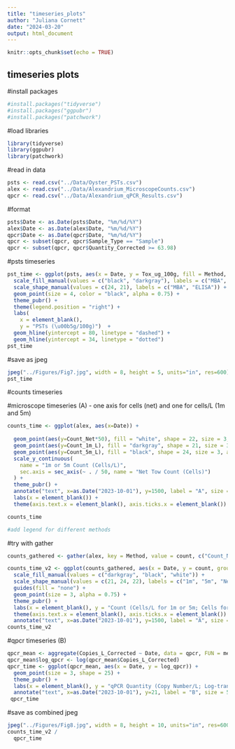 ```yaml
---
title: "timeseries_plots"
author: "Juliana Cornett"
date: "2024-03-20"
output: html_document
---
```


```r
knitr::opts_chunk$set(echo = TRUE)
```

## timeseries plots

#install packages

```r
#install.packages("tidyverse")
#install.packages("ggpubr")
#install.packages("patchwork")
```

#load libraries

```r
library(tidyverse)
library(ggpubr)
library(patchwork)
```

#read in data

```r
psts <- read.csv("../Data/Oyster_PSTs.csv")
alex <- read.csv("../Data/Alexandrium_MicroscopeCounts.csv")
qpcr <- read.csv("../Data/Alexandrium_qPCR_Results.csv")
```

#format 

```r
psts$Date <- as.Date(psts$Date, "%m/%d/%Y")
alex$Date <- as.Date(alex$Date, "%m/%d/%Y")
qpcr$Date <- as.Date(qpcr$Date, "%m/%d/%Y")
qpcr <- subset(qpcr, qpcr$Sample_Type == "Sample")
qpcr <- subset(qpcr, qpcr$Quantity_Corrected >= 63.98)
```

#psts timeseries

```r
pst_time <- ggplot(psts, aes(x = Date, y = Tox_ug_100g, fill = Method, shape = Method)) + 
  scale_fill_manual(values = c("black", "darkgray"), labels = c("MBA", "ELISA")) +
  scale_shape_manual(values = c(24, 21), labels = c("MBA", "ELISA")) +
  geom_point(size = 4, color = "black", alpha = 0.75) +
  theme_pubr() +
  theme(legend.position = "right") +
  labs(
    x = element_blank(),
    y = "PSTs (\u00b5g/100g)")  +
  geom_hline(yintercept = 80, linetype = "dashed") +
  geom_hline(yintercept = 34, linetype = "dotted")
pst_time
```

#save as jpeg

```r
jpeg("../Figures/Fig7.jpg", width = 8, height = 5, units="in", res=600)
pst_time
```

#counts timeseries

#microscope timeseries (A) - one axis for cells (net) and one for cells/L (1m and 5m)

```r
counts_time <- ggplot(alex, aes(x=Date)) +
  
  geom_point(aes(y=Count_Net*50), fill = "white", shape = 22, size = 3, alpha = 0.75) + 
  geom_point(aes(y=Count_1m_L), fill = "darkgray", shape = 21, size = 3, alpha = 0.75) +
  geom_point(aes(y=Count_5m_L), fill = "black", shape = 24, size = 3, alpha = 0.75) +
  scale_y_continuous(
    name = "1m or 5m Count (Cells/L)",
    sec.axis = sec_axis(~ . / 50, name = "Net Tow Count (Cells)")
  ) +
  theme_pubr() +
  annotate("text", x=as.Date("2023-10-01"), y=1500, label = "A", size = 5) +
  labs(x = element_blank()) + 
  theme(axis.text.x = element_blank(), axis.ticks.x = element_blank()) 

counts_time

#add legend for different methods
```

#try with gather

```r
counts_gathered <- gather(alex, key = Method, value = count, c("Count_Net", "Count_1m_L", "Count_5m_L"))

counts_time_v2 <- ggplot(counts_gathered, aes(x = Date, y = count, group = Method, fill = Method, shape = Method)) +
  scale_fill_manual(values = c("darkgray", "black", "white")) +
  scale_shape_manual(values = c(21, 24, 22), labels = c("1m", "5m", "Net Tow")) +
  guides(fill = "none") +
  geom_point(size = 3, alpha = 0.75) +
  theme_pubr() +
  labs(x = element_blank(), y = "Count (Cells/L for 1m or 5m; Cells for Net Tow)") + 
  theme(axis.text.x = element_blank(), axis.ticks.x = element_blank()) +
  annotate("text", x=as.Date("2023-10-01"), y=1500, label = "A", size = 5) 
counts_time_v2
```

#qpcr timeseries (B)

```r
qpcr_mean <- aggregate(Copies_L_Corrected ~ Date, data = qpcr, FUN = mean)
qpcr_mean$log_qpcr <- log(qpcr_mean$Copies_L_Corrected)
qpcr_time <- ggplot(qpcr_mean, aes(x = Date, y = log_qpcr)) + 
  geom_point(size = 3, shape = 25) + 
  theme_pubr() + 
  labs(x = element_blank(), y = "qPCR Quantity (Copy Number/L; Log-transformed)") +
  annotate("text", x=as.Date("2023-10-01"), y=21, label = "B", size = 5)
 qpcr_time
```

#save as combined jpeg

```r
jpeg("../Figures/Fig8.jpg", width = 8, height = 10, units="in", res=600)
counts_time_v2 /
  qpcr_time
```
